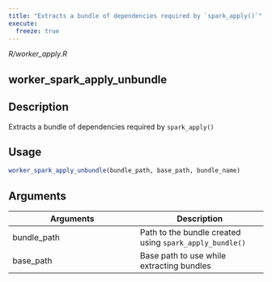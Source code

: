 ```yaml
---
title: "Extracts a bundle of dependencies required by `spark_apply()`"
execute:
  freeze: true
---
```


*R/worker_apply.R*

## worker_spark_apply_unbundle

## Description
Extracts a bundle of dependencies required by `spark_apply()`


## Usage
```r
worker_spark_apply_unbundle(bundle_path, base_path, bundle_name) 
```

## Arguments
|Arguments|Description|
|---|---|
| bundle_path | Path to the bundle created using `spark_apply_bundle()` |
| base_path | Base path to use while extracting bundles |







